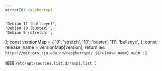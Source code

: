 ```yaml
---
mirrorId: raspberrypi
---
```



    'Debian 11 (bullseye)',
    'Debian 10 (buster)',
    'Debian 9 (stretch)',
];
    const versionMap = {
        '9': 'stretch',
        '10': 'buster',
        '11': 'bullseye',
    };
    const release_name = versionMap[version];
    return `deb https://mirrors.zju.edu.cn/raspberrypi/ ${release_name} main
`;
}

编辑 `/etc/apt/sources.list.d/raspi.list` ：

<ConfigGenerator 
    promptString="" 
    versionList={osVersion}
    friendlyNameList={versionName}
    configGen={configGen} />
